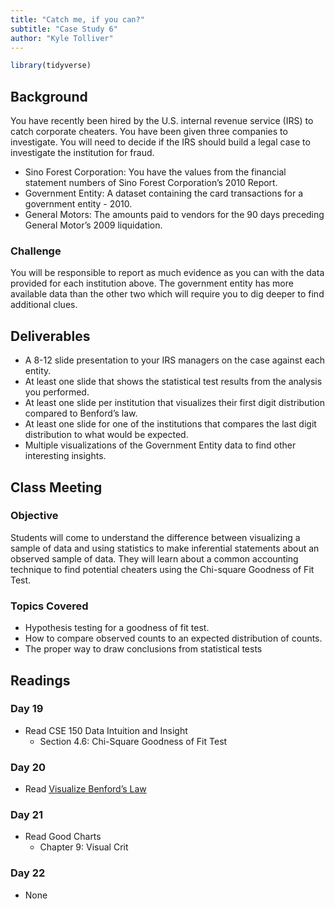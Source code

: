 ```yaml
---
title: "Catch me, if you can?"
subtitle: "Case Study 6"
author: "Kyle Tolliver"
---
```


```r
library(tidyverse)
```

## Background

You have recently been hired by the U.S. internal revenue service (IRS) to catch corporate cheaters. You have been given three companies to investigate. You will need to decide if the IRS should build a legal case to investigate the institution for fraud.

* Sino Forest Corporation: You have the values from the financial statement numbers of Sino Forest Corporation’s 2010 Report.
* Government Entity: A dataset containing the card transactions for a government entity - 2010.
* General Motors: The amounts paid to vendors for the 90 days preceding General Motor’s 2009 liquidation.

### Challenge

You will be responsible to report as much evidence as you can with the data provided for each institution above. The government entity has more available data than the other two which will require you to dig deeper to find additional clues.

## Deliverables

* A 8-12 slide presentation to your IRS managers on the case against each entity.
* At least one slide that shows the statistical test results from the analysis you performed.
* At least one slide per institution that visualizes their first digit distribution compared to Benford’s law.
* At least one slide for one of the institutions that compares the last digit distribution to what would be expected.
* Multiple visualizations of the Government Entity data to find other interesting insights.

## Class Meeting

### Objective 

Students will come to understand the difference between visualizing a sample of data and using statistics to make inferential statements about an observed sample of data.  They will learn about a common accounting technique to find potential cheaters using the Chi-square Goodness of Fit Test.

### Topics Covered

* Hypothesis testing for a goodness of fit test.
* How to compare observed counts to an expected distribution of counts.
* The proper way to draw conclusions from statistical tests

## Readings

### Day 19

* Read CSE 150 Data Intuition and Insight
  + Section 4.6: Chi-Square Goodness of Fit Test 

### Day 20

* Read [Visualize Benford's Law](https://help.tableau.com/current/pro/desktop/en-us/benford.htm)

### Day 21

* Read Good Charts
  + Chapter 9: Visual Crit

### Day 22

* None